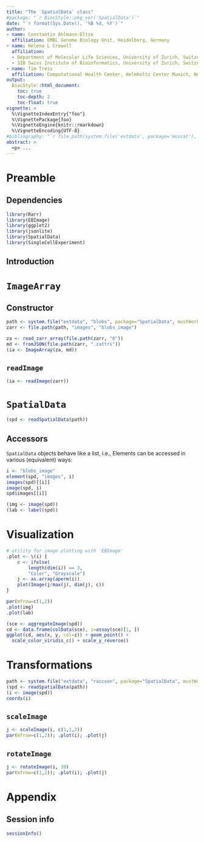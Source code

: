 ```yaml
---
title: "The `SpatialData` class"
#package: "`r BiocStyle::pkg_ver('SpatialData')`"
date: "`r format(Sys.Date(), '%B %d, %Y')`"
author:
- name: Constantin Ahlmann-Eltze
  affiliation: EMBL Genome Biology Unit, Heidelberg, Germany
- name: Helena L Crowell
  affiliation:
  - Department of Molecular Life Sciences, University of Zurich, Switzerland
  - SIB Swiss Institute of Bioinformatics, University of Zurich, Switzerland
- name: Tim Treis
  affiliation: Computational Health Center, Helmholtz Center Munich, Neuherberg, Germany
output: 
  BiocStyle::html_document:
    toc: true
    toc-depth: 2
    toc-float: true
vignette: >
  %\VignetteIndexEntry{"foo"}
  %\VignettePackage{foo}
  %\VignetteEngine{knitr::rmarkdown}
  %\VignetteEncoding{UTF-8}
#bibliography: "`r file.path(system.file('extdata', package='muscat'), 'refs.bib')`"
abstract: > 
  <p> ...
---
```


# Preamble

## Dependencies

```r
library(Rarr)
library(EBImage)
library(ggplot2)
library(jsonlite)
library(SpatialData)
library(SingleCellExperiment)
```

## Introduction

# `ImageArray`

## Constructor

```r
path <- system.file("extdata", "blobs", package="SpatialData", mustWork=TRUE)
zarr <- file.path(path, "images", "blobs_image")

za <- read_zarr_array(file.path(zarr, "0"))
md <- fromJSON(file.path(zarr, ".zattrs"))
(ia <- ImageArray(za, md))
```

## `readImage`

```r
(ia <- readImage(zarr))
```

# `SpatialData`

```r
(spd <- readSpatialData(path))
```

## Accessors

`SpatialData` objects behave like a list, i.e.,
Elements can be accessed in various (equivalent) ways:

```r
i <- "blobs_image"
element(spd, "images", i)
images(spd)[[i]]
image(spd, i)
spd$images[[i]]
```

```r
(img <- image(spd))
(lab <- label(spd))
```

# Visualization

```r
# utility for image plotting with 'EBImage'
.plot <- \(i) {
    c <- ifelse(
        length(dim(i)) == 3, 
        "Color", "Grayscale")
    j <- as.array(aperm(i))
    plot(Image(j/max(j), dim(j), c))
}
```

```r
par(mfrow=c(1,2))
.plot(img)
.plot(lab)
```

```r
(sce <- aggregateImage(spd))
cd <- data.frame(colData(sce), z=assay(sce)[1, ])
ggplot(cd, aes(x, y, col=z)) + geom_point() + 
  scale_color_viridis_c() + scale_y_reverse()
```

# Transformations

```r
path <- system.file("extdata", "raccoon", package="SpatialData", mustWork=TRUE)
(spd <- readSpatialData(path))
(i <- image(spd))
coords(i)
```

## `scaleImage`

```r
j <- scaleImage(i, c(1,1,2))
par(mfrow=c(1,2)); .plot(i); .plot(j)
```

## `rotateImage`

```r
j <- rotateImage(i, 30)
par(mfrow=c(1,2)); .plot(i); .plot(j)
```

# Appendix

## Session info

```r
sessionInfo()
```
